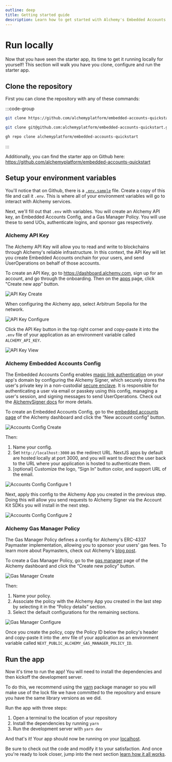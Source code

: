 ```yaml
---
outline: deep
title: Getting started guide
description: Learn how to get started with Alchemy's Embedded Accounts using Account Kit and the Alchemy Signer, Modular Account, Rundler and Gas Manager.
---
```


# Run locally

Now that you have seen the starter app, its time to get it running locally for yourself! This section will walk you have you clone, configure and run the starter app.

## Clone the repository

First you can clone the repository with any of these commands:

:::code-group

```bash [https]
git clone https://github.com/alchemyplatform/embedded-accounts-quickstart.git
```

```bash [ssh]
git clone git@github.com:alchemyplatform/embedded-accounts-quickstart.git
```

```bash [github cli]
gh repo clone alchemyplatform/embedded-accounts-quickstart
```

:::

Additionally, you can find the starter app on Github here: https://github.com/alchemyplatform/embedded-accounts-quickstart

## Setup your environment variables

You'll notice that on Github, there is a [`.env.sample`](https://github.com/alchemyplatform/embedded-accounts-quickstart/blob/main/.env.sample) file. Create a copy of this file and call it `.env`. This is where all of your environment variables will go to interact with Alchemy services.

Next, we'll fill out that `.env` with variables. You will create an Alchemy API key, an Embedded Accounts Config, and a Gas Manager Policy. You will use these to send UOs, authenticate logins, and sponsor gas respectively.

### Alchemy API Key

The Alchemy API Key will allow you to read and write to blockchains through Alchemy's reliable infrastructure. In this context, the API Key will let you create Embedded Accounts onchain for your users, and send UserOperations on behalf of those accounts.

To create an API Key, go to https://dashboard.alchemy.com, sign up for an account, and go through the onboarding. Then on the [apps](https://dashboard.alchemy.com/apps/?a=embedded-accounts-get-started) page, click "Create new app" button.

<img src="/images/getting-started/api-key-create.png" alt="API Key Create" />

When configuring the Alchemy app, select Arbitrum Sepolia for the network.

<img
  src="/images/getting-started/api-key-configure.png"
  alt="API Key Configure"
/>

Click the API Key button in the top right corner and copy-paste it into the `.env` file of your application as an environment variable called `ALCHEMY_API_KEY`.

<img src="/images/getting-started/api-key-view.png" alt="API Key View" />

### Alchemy Embedded Accounts Config

The Embedded Accounts Config enables [magic link authentication](https://accountkit.alchemy.com/resources/terms.html#magic-link-authentication) on your app's domain by configuring the Alchemy Signer, which securely stores the user's private key in a non-custodial [secure enclave](https://docs.turnkey.com/security/our-approach). It is responsible for authenticating a user via email or passkey using this config, managing a user's session, and signing messages to send UserOperations. Check out the [AlchemySigner docs](https://accountkit.alchemy.com/packages/aa-alchemy/signer/overview.html) for more details.

To create an Embedded Accounts Config, go to the [embedded accounts page](https://dashboard.alchemy.com/accounts/?a=embedded-accounts-get-started) of the Alchemy dashboard and click the “New account config” button.

<img
  src="/images/getting-started/accounts-config-create.png"
  alt="Accounts Config Create"
/>

Then:

1. Name your config.
2. Set `http://localhost:3000` as the redirect URL. NextJS apps by default are hosted locally at port 3000, and you will want to direct the user back to the URL where your application is hosted to authenticate them.
3. [optional] Customize the logo, “Sign In” button color, and support URL of the email.

<img
  src="/images/getting-started/accounts-config-configure-1.png"
  alt="Accounts Config Configure 1"
/>

Next, apply this config to the Alchemy App you created in the previous step. Doing this will allow you send requests to Alchemy Signer via the Account Kit SDKs you will install in the next step.

<img
  src="/images/getting-started/accounts-config-configure-2.png"
  alt="Accounts Config Configure 2"
/>

### Alchemy Gas Manager Policy

The Gas Manager Policy defines a config for Alchemy's ERC-4337 Paymaster implementation, allowing you to sponsor your users' gas fees. To learn more about Paymasters, check out Alchemy's [blog post](https://www.alchemy.com/overviews/what-is-a-paymaster).

To create a Gas Manager Policy, go to the [gas manager](https://dashboard.alchemy.com/gas-manager?a=embedded-accounts-get-started) page of the Alchemy dashboard and click the “Create new policy” button.

<img
  src="/images/getting-started/gas-manager-create.png"
  alt="Gas Manager Create"
/>

Then:

1. Name your policy.
2. Associate the policy with the Alchemy App you created in the last step by selecting it in the “Policy details” section.
3. Select the default configurations for the remaining sections.

<img
  src="/images/getting-started/gas-manager-configure.png"
  alt="Gas Manager Configure"
/>

Once you create the policy, copy the Policy ID below the policy's header and copy-paste it into the .env file of your application as an environment variable called `NEXT_PUBLIC_ALCHEMY_GAS_MANAGER_POLICY_ID`.

## Run the app

Now it's time to run the app! You will need to install the dependencies and then kickoff the development server.

To do this, we recommend using the [yarn](https://yarnpkg.com/) package manager so you will make use of the lock file we have committed to the repository and ensure you have the same library versions as we did.

Run the app with three steps:

1. Open a terminal to the location of your repository
2. Install the dependencies by running `yarn`
3. Run the development server with `yarn dev`

And that's it! Your app should now be running on your [localhost](http://localhost:3000).

Be sure to check out the code and modify it to your satisfaction. And once you're ready to look closer, jump into the next section [learn how it all works](./how-it-works).
